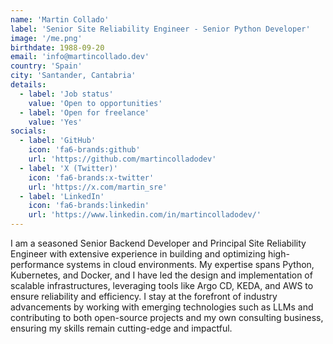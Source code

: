 ```yaml
---
name: 'Martin Collado'
label: 'Senior Site Reliability Engineer - Senior Python Developer'
image: '/me.png'
birthdate: 1988-09-20
email: 'info@martincollado.dev'
country: 'Spain'
city: 'Santander, Cantabria'
details:
  - label: 'Job status'
    value: 'Open to opportunities'
  - label: 'Open for freelance'
    value: 'Yes'
socials:
  - label: 'GitHub'
    icon: 'fa6-brands:github'
    url: 'https://github.com/martincolladodev'
  - label: 'X (Twitter)'
    icon: 'fa6-brands:x-twitter'
    url: 'https://x.com/martin_sre'
  - label: 'LinkedIn'
    icon: 'fa6-brands:linkedin'
    url: 'https://www.linkedin.com/in/martincolladodev/'
---
```


I am a seasoned Senior Backend Developer and Principal Site Reliability Engineer with extensive experience in building and optimizing high-performance systems in cloud environments. 
My expertise spans Python, Kubernetes, and Docker, and I have led the design and implementation of scalable infrastructures, leveraging tools like Argo CD, KEDA, and AWS to ensure reliability and efficiency. 
I stay at the forefront of industry advancements by working with emerging technologies such as LLMs and contributing to both open-source projects and my own consulting business, ensuring my skills remain cutting-edge and impactful.
